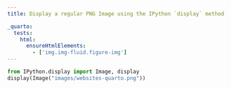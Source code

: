 ```yaml
---
title: Display a regular PNG Image using the IPython `display` method

_quarto:
  tests:
    html:
      ensureHtmlElements:
        - ['img.img-fluid.figure-img']
---
```


```python
from IPython.display import Image, display
display(Image("images/websites-quarto.png"))
```
